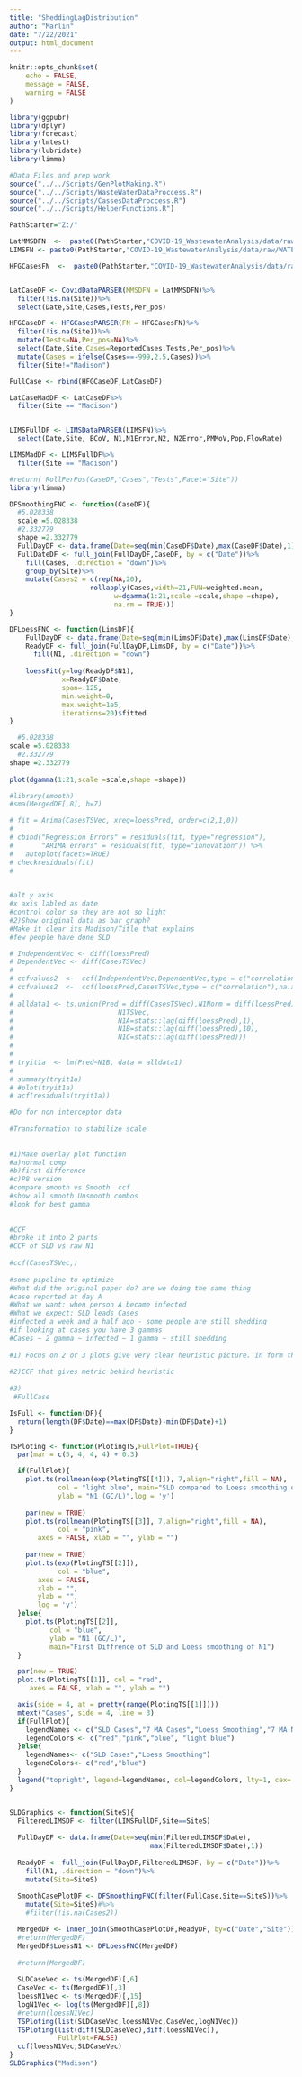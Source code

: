 ```yaml
---
title: "SheddingLagDistribution"
author: "Marlin"
date: "7/22/2021"
output: html_document
---
```


```r
knitr::opts_chunk$set(
	echo = FALSE,
	message = FALSE,
	warning = FALSE
)

```

```r
library(ggpubr)
library(dplyr)
library(forecast)
library(lmtest)
library(lubridate)
library(limma)

#Data Files and prep work
source("../../Scripts/GenPlotMaking.R")
source("../../Scripts/WasteWaterDataProccess.R")
source("../../Scripts/CassesDataProccess.R")
source("../../Scripts/HelperFunctions.R")
```


```r
PathStarter="Z:/"

LatMMSDFN  <-  paste0(PathStarter,"COVID-19_WastewaterAnalysis/data/raw/MMSD_Cases.csv")
LIMSFN <- paste0(PathStarter,"COVID-19_WastewaterAnalysis/data/raw/WATERMICRO_WW_COVID-2021-06-30 17 40.xlsx")

HFGCasesFN  <-  paste0(PathStarter,"COVID-19_WastewaterAnalysis/data/raw/HighFreq_CaseData_2021-05-07.csv")


LatCaseDF <- CovidDataPARSER(MMSDFN = LatMMSDFN)%>%
  filter(!is.na(Site))%>%
  select(Date,Site,Cases,Tests,Per_pos)

HFGCaseDF <- HFGCasesPARSER(FN = HFGCasesFN)%>%
  filter(!is.na(Site))%>%
  mutate(Tests=NA,Per_pos=NA)%>%
  select(Date,Site,Cases=ReportedCases,Tests,Per_pos)%>%
  mutate(Cases = ifelse(Cases==-999,2.5,Cases))%>%
  filter(Site!="Madison")

FullCase <- rbind(HFGCaseDF,LatCaseDF)

LatCaseMadDF <- LatCaseDF%>%
  filter(Site == "Madison")


LIMSFullDF <- LIMSDataPARSER(LIMSFN)%>%
  select(Date,Site, BCoV, N1,N1Error,N2, N2Error,PMMoV,Pop,FlowRate)

LIMSMadDF <- LIMSFullDF%>%
  filter(Site == "Madison")
```
```r
#return( RollPerPos(CaseDF,"Cases","Tests",Facet="Site"))
library(limma)

DFSmoothingFNC <- function(CaseDF){
  #5.028338
  scale =5.028338
  #2.332779
  shape =2.332779
  FullDayDF <- data.frame(Date=seq(min(CaseDF$Date),max(CaseDF$Date),1))
  FullDateDF <- full_join(FullDayDF,CaseDF, by = c("Date"))%>%
    fill(Cases, .direction = "down")%>%
    group_by(Site)%>%
    mutate(Cases2 = c(rep(NA,20),
                    rollapply(Cases,width=21,FUN=weighted.mean,
                          w=dgamma(1:21,scale =scale,shape =shape),
                          na.rm = TRUE)))
}

DFLoessFNC <- function(LimsDF){
    FullDayDF <- data.frame(Date=seq(min(LimsDF$Date),max(LimsDF$Date),1))
    ReadyDF <- full_join(FullDayDF,LimsDF, by = c("Date"))%>%
      fill(N1, .direction = "down")
    
    loessFit(y=log(ReadyDF$N1),
             x=ReadyDF$Date,
             span=.125,
             min.weight=0,
             max.weight=1e5,
             iterations=20)$fitted
}

  #5.028338
scale =5.028338
  #2.332779
shape =2.332779
  
plot(dgamma(1:21,scale =scale,shape =shape))

```


```R

#library(smooth)
#sma(MergedDF[,8], h=7)

# fit = Arima(CasesTSVec, xreg=loessPred, order=c(2,1,0))
# 
# cbind("Regression Errors" = residuals(fit, type="regression"),
#       "ARIMA errors" = residuals(fit, type="innovation")) %>%
#   autoplot(facets=TRUE)
# checkresiduals(fit)
#
 

#alt y axis
#x axis labled as date
#control color so they are not so light
#2)Show original data as bar graph?
#Make it clear its Madison/Title that explains
#few people have done SLD
```

```r
# IndependentVec <- diff(loessPred)
# DependentVec <- diff(CasesTSVec)
# 
# ccfvalues2  <-  ccf(IndependentVec,DependentVec,type = c("correlation"),na.action = na.pass)
# ccfvalues2  <-  ccf(loessPred,CasesTSVec,type = c("correlation"),na.action = na.pass)
# 
# alldata1 <- ts.union(Pred = diff(CasesTSVec),N1Norm = diff(loessPred),
#                          N1TSVec,
#                          N1A=stats::lag(diff(loessPred),1),
#                          N1B=stats::lag(diff(loessPred),10),
#                          N1C=stats::lag(diff(loessPred)))
# 
# 
# tryit1a  <- lm(Pred~N1B, data = alldata1)
# 
# summary(tryit1a)
# #plot(tryit1a)
# acf(residuals(tryit1a))
```

```r
#Do for non interceptor data
 
#Transformation to stabilize scale
 
 
#1)Make overlay plot function
#a)normal comp
#b)first difference
#c)P8 version
#compare smooth vs Smooth  ccf
#show all smooth Unsmooth combos
#look for best gamma
 
 
#CCF
#broke it into 2 parts
#CCF of SLD vs raw N1
 
#ccf(CasesTSVec,)
 
#some pipeline to optimize
#What did the original paper do? are we doing the same thing
#case reported at day A
#What we want: when person A became infected
#What we expect: SLD leads Cases
#infected a week and a half ago - some people are still shedding
#if looking at cases you have 3 gammas 
#Cases ~ 2 gamma ~ infected ~ 1 gamma ~ still shedding 
 
#1) Focus on 2 or 3 plots give very clear heuristic picture. in form that does not need words
 
#2)CCF that gives metric behind heuristic
 
#3)
 #FullCase
```
 
 
```r
IsFull <- function(DF){
  return(length(DF$Date)==max(DF$Date)-min(DF$Date)+1)
}

TSPloting <- function(PlotingTS,FullPlot=TRUE){
  par(mar = c(5, 4, 4, 4) + 0.3)           

  if(FullPlot){
    plot.ts(rollmean(exp(PlotingTS[[4]]), 7,align="right",fill = NA),
            col = "light blue", main="SLD compared to Loess smoothing of N1",
            ylab = "N1 (GC/L)",log = 'y')
    
    par(new = TRUE)  
    plot.ts(rollmean(PlotingTS[[3]], 7,align="right",fill = NA),
            col = "pink",        
       axes = FALSE, xlab = "", ylab = "")
    
    par(new = TRUE)  
    plot.ts(exp(PlotingTS[[2]]),
            col = "blue",        
       axes = FALSE, 
       xlab = "", 
       ylab = "",
       log = 'y')
  }else{
    plot.ts(PlotingTS[[2]], 
          col = "blue", 
          ylab = "N1 (GC/L)", 
          main="First Diffrence of SLD and Loess smoothing of N1")
  }

  par(new = TRUE)                           
  plot.ts(PlotingTS[[1]], col = "red",        
     axes = FALSE, xlab = "", ylab = "")

  axis(side = 4, at = pretty(range(PlotingTS[[1]])))   
  mtext("Cases", side = 4, line = 3)
  if(FullPlot){
    legendNames <- c("SLD Cases","7 MA Cases","Loess Smoothing","7 MA N1")
    legendColors <- c("red","pink","blue", "light blue")
  }else{
    legendNames<- c("SLD Cases","Loess Smoothing")
    legendColors<- c("red","blue")
  }
  legend("topright", legend=legendNames, col=legendColors, lty=1, cex=.75)
}


SLDGraphics <- function(SiteS){
  FilteredLIMSDF <- filter(LIMSFullDF,Site==SiteS)
  
  FullDayDF <- data.frame(Date=seq(min(FilteredLIMSDF$Date),
                                   max(FilteredLIMSDF$Date),1))
  
  ReadyDF <- full_join(FullDayDF,FilteredLIMSDF, by = c("Date"))%>%
    fill(N1, .direction = "down")%>%
    mutate(Site=SiteS)
  
  SmoothCasePlotDF <- DFSmoothingFNC(filter(FullCase,Site==SiteS))%>%
    mutate(Site=SiteS)#%>%
    #filter(!is.na(Cases2))

  MergedDF <- inner_join(SmoothCasePlotDF,ReadyDF, by=c("Date","Site"))
  #return(MergedDF)
  MergedDF$LoessN1 <- DFLoessFNC(MergedDF)
  
  #return(MergedDF)
  
  SLDCaseVec <- ts(MergedDF)[,6]
  CaseVec <- ts(MergedDF)[,3]
  loessN1Vec <- ts(MergedDF)[,15]
  logN1Vec <- log(ts(MergedDF)[,8])
  #return(loessN1Vec)
  TSPloting(list(SLDCaseVec,loessN1Vec,CaseVec,logN1Vec))
  TSPloting(list(diff(SLDCaseVec),diff(loessN1Vec)),
            FullPlot=FALSE)
  ccf(loessN1Vec,SLDCaseVec)
}
SLDGraphics("Madison")
```


